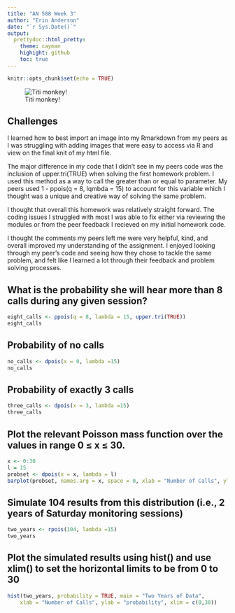 ```yaml
---
title: "AN 588 Week 3"
author: "Erin Anderson"
date: "`r Sys.Date()`"
output: 
  prettydoc::html_pretty:
    theme: cayman
    highight: github
    toc: true
---
```

```r
knitr::opts_chunk$set(echo = TRUE)
```

![Titi monkey!](/Users/erin/desktop/titi.png)

## Challenges

I learned how to best import an image into my Rmarkdown from my peers as I was struggling with adding images that were easy to access via R and view on the final knit of my html file.

The major difference in my code that I didn't see in my peers code was the inclusion of upper.tri(TRUE) when solving the first homework problem. I used this method as a way to call the greater than or equal to parameter. My peers used 1 - ppois(q = 8, lqmbda = 15) to account for this variable which I thought was a unique and creative way of solving the same problem.

I thought that overall this homework was relatively straight forward. The coding issues I struggled with most I was able to fix either via reviewing the modules or from the peer feedback I recieved on my initial homework code.

I thought the comments my peers left me were very helpful, kind, and overall improved my understanding of the assignment. I enjoyed looking through my peer's code and seeing how they chose to tackle the same problem, and felt like I learned a lot through their feedback and problem solving processes.

## What is the probability she will hear more than 8 calls during any given session?
```r
eight_calls <- ppois(q = 8, lambda = 15, upper.tri(TRUE))
eight_calls
```
## Probability of no calls
```r
no_calls <- dpois(x = 0, lambda =15)
no_calls
```
## Probability of exactly 3 calls
```r
three_calls <- dpois(x = 3, lambda =15)
three_calls
```
## Plot the relevant Poisson mass function over the values in range 0 ≤ x ≤ 30.
```r
x <- 0:30
l = 15
probset <- dpois(x = x, lambda = l)
barplot(probset, names.arg = x, space = 0, xlab = "Number of Calls", ylab = "Probability", main = "Probability Mass Function")
```

## Simulate 104 results from this distribution (i.e., 2 years of Saturday monitoring sessions)
```r
two_years <- rpois(104, lambda =15)
two_years
```

## Plot the simulated results using hist() and use xlim() to set the horizontal limits to be from 0 to 30
```r
hist(two_years, probability = TRUE, main = "Two Years of Data",
    xlab = "Number of Calls", ylab = "probability", xlim = c(0,30))
```
